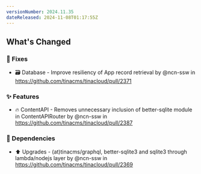```yaml
---
versionNumber: 2024.11.35
dateReleased: 2024-11-08T01:17:55Z
---
```


## What's Changed

### 🔧 Fixes

* 🗃️ Database - Improve resiliency of App record retrieval by @ncn-ssw in https://github.com/tinacms/tinacloud/pull/2371

### ✨ Features

* 🔥 ContentAPI - Removes unnecessary inclusion of better-sqlite module in ContentAPIRouter by @ncn-ssw in https://github.com/tinacms/tinacloud/pull/2387

### 👒 Dependencies

* ⬆️ Upgrades - (at)tinacms/graphql, better-sqlite3 and sqlite3 through lambda/nodejs layer by @ncn-ssw in https://github.com/tinacms/tinacloud/pull/2369



